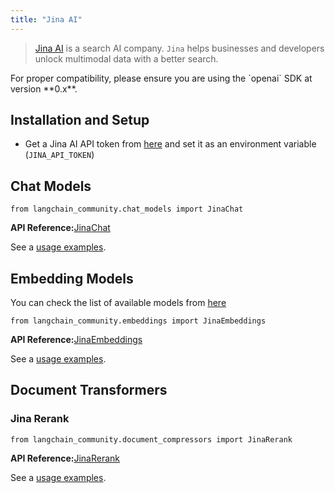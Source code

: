 ```yaml
---
title: "Jina AI"
---
```


> [Jina AI](https://jina.ai/about-us) is a search AI company. `Jina` helps businesses and developers unlock multimodal data with a better search.

<Warning>
  For proper compatibility, please ensure you are using the `openai` SDK at version **0.x**.
</Warning>

## Installation and Setup

* Get a Jina AI API token from [here](https://jina.ai/embeddings/) and set it as an environment variable (`JINA_API_TOKEN`)

## Chat Models

```
from langchain_community.chat_models import JinaChat
```

**API Reference:**[JinaChat](https://python.langchain.com/api_reference/community/chat_models/langchain_community.chat_models.jinachat.JinaChat.html)

See a [usage examples](/oss/integrations/chat/jinachat).

## Embedding Models

You can check the list of available models from [here](https://jina.ai/embeddings/)

```
from langchain_community.embeddings import JinaEmbeddings
```

**API Reference:**[JinaEmbeddings](https://python.langchain.com/api_reference/community/embeddings/langchain_community.embeddings.jina.JinaEmbeddings.html)

See a [usage examples](/oss/integrations/text_embedding/jina).

## Document Transformers

### Jina Rerank

```
from langchain_community.document_compressors import JinaRerank
```

**API Reference:**[JinaRerank](https://python.langchain.com/api_reference/community/document_compressors/langchain_community.document_compressors.jina_rerank.JinaRerank.html)

See a [usage examples](/oss/integrations/document_transformers/jina_rerank).
